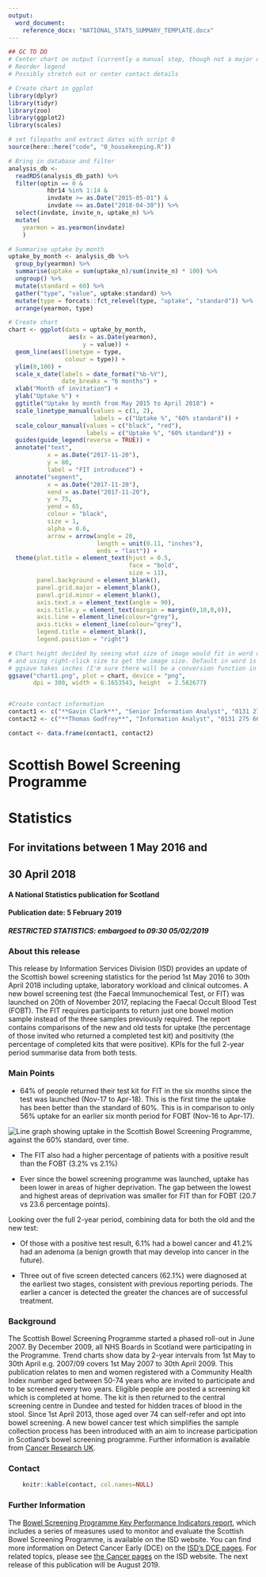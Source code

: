 ```yaml
---
output: 
  word_document:
    reference_docx: "NATIONAL_STATS_SUMMARY_TEMPLATE.docx"
---
```


```r
## GC TO DO
# Center chart on output (currently a manual step, though not a major one)
# Reorder legend
# Possibly stretch out or center contact details

# Create chart in ggplot
library(dplyr)
library(tidyr)
library(zoo)
library(ggplot2)
library(scales)

# set filepaths and extract dates with script 0
source(here::here("code", "0_housekeeping.R"))

# Bring in database and filter
analysis_db <-
  readRDS(analysis_db_path) %>%
  filter(optin == 0 &
           hbr14 %in% 1:14 &
           invdate >= as.Date("2015-05-01") & 
           invdate <= as.Date("2018-04-30")) %>%
  select(invdate, invite_n, uptake_n) %>%
  mutate(
    yearmon = as.yearmon(invdate)
    )

# Summarise uptake by month
uptake_by_month <- analysis_db %>%
  group_by(yearmon) %>%
  summarise(uptake = sum(uptake_n)/sum(invite_n) * 100) %>%
  ungroup() %>%
  mutate(standard = 60) %>%
  gather("type", "value", uptake:standard) %>%
  mutate(type = forcats::fct_relevel(type, "uptake", "standard")) %>%
  arrange(yearmon, type)

# Create chart
chart <- ggplot(data = uptake_by_month, 
                 aes(x = as.Date(yearmon), 
                     y = value)) +
  geom_line(aes(linetype = type,
                colour = type)) +
  ylim(0,100) +
  scale_x_date(labels = date_format("%b-%Y"), 
               date_breaks = "6 months") +
  xlab("Month of invitation") + 
  ylab("Uptake %") +
  ggtitle("Uptake by month from May 2015 to April 2018") +
  scale_linetype_manual(values = c(1, 2),
                        labels = c("Uptake %", "60% standard")) +
  scale_colour_manual(values = c("black", "red"),
                      labels = c("Uptake %", "60% standard")) + 
  guides(guide_legend(reverse = TRUE)) + 
  annotate("text", 
           x = as.Date("2017-11-20"), 
           y = 80, 
           label = "FIT introduced") +
  annotate("segment", 
           x = as.Date("2017-11-20"), 
           xend = as.Date("2017-11-20"), 
           y = 75, 
           yend = 65, 
           colour = "black", 
           size = 1, 
           alpha = 0.6, 
           arrow = arrow(angle = 20, 
                         length = unit(0.11, "inches"),
                         ends = "last")) +
  theme(plot.title = element_text(hjust = 0.5, 
                                  face = "bold", 
                                  size = 11),
        panel.background = element_blank(),
        panel.grid.major = element_blank(),
        panel.grid.minor = element_blank(),
        axis.text.x = element_text(angle = 90),
        axis.title.y = element_text(margin = margin(0,10,0,0)),
        axis.line = element_line(colour="grey"),
        axis.ticks = element_line(colour="grey"),
        legend.title = element_blank(),
        legend.position = "right")

# Chart height decided by seeing what size of image would fit in word document
# and using right-click size to get the image size. Default in word is cm,
# ggsave takes inches (I'm sure there will be a conversion function in R?)
ggsave("chart1.png", plot = chart, device = "png", 
       dpi = 300, width = 6.1653543, height  = 2.582677)


#Create contact information
contact1 <- c("**Gavin Clark**", "Senior Information Analyst", "0131 275 7420", "gavin.clark2@nhs.net")
contact2 <- c("**Thomas Godfrey**", "Information Analyst", "0131 275 6692", "thomas.godfrey@nhs.net")

contact <- data.frame(contact1, contact2)
```

# Scottish Bowel Screening Programme 
# Statistics
## For invitations between 1 May 2016 and 
## 30 April 2018
#### A National Statistics publication for Scotland

#### Publication date: 5 February 2019
##### RESTRICTED STATISTICS: embargoed to 09:30 05/02/2019

### About this release

This release by Information Services Division (ISD) provides an update of the Scottish bowel screening statistics for the period 1st May 2016 to 30th April 2018 including uptake, laboratory workload and clinical outcomes. A new bowel screening test (the Faecal Immunochemical Test, or FIT) was launched on 20th of November 2017, replacing the Faecal Occult Blood Test (FOBT). The FIT requires participants to return just one bowel motion sample instead of the three samples previously required. The report contains comparisons of the new and old tests for uptake (the percentage of those invited who returned a completed test kit) and positivity (the percentage of completed kits that were positive). KPIs for the full 2-year period summarise data from both tests.

### Main Points

* 64% of people returned their test kit for FIT in the six months since the test was launched (Nov-17 to Apr-18). This is the first time the uptake has been better than the standard of 60%. This is in comparison to only 56% uptake for an earlier six month period for FOBT (Nov-16 to Apr-17).

![Line graph showing uptake in the Scottish Bowel Screening Programme, against the 60% standard, over time.](chart1.png) \


* The FIT also had a higher percentage of patients with a positive result than the FOBT (3.2% vs 2.1%)

* Ever since the bowel screening programme was launched, uptake has been lower in areas of higher deprivation. The gap between the lowest and highest areas of deprivation was smaller for FIT than for FOBT (20.7 vs 23.6 percentage points).

Looking over the full 2-year period, combining  data for both the old and the new test: 

* Of those with a positive test result, 6.1% had a bowel cancer and 41.2% had an adenoma (a benign growth that may develop into cancer in the future).

* Three out of five screen detected cancers (62.1%) were diagnosed at the earliest two stages, consistent with previous reporting periods. The earlier a cancer is detected the greater the chances are of successful treatment.


### Background

The Scottish Bowel Screening Programme started a phased roll-out in June 2007. By December 2009, all NHS Boards in Scotland were participating in the Programme. Trend charts show data by 2-year intervals from 1st May to 30th April e.g. 2007/09 covers 1st May 2007 to 30th April 2009.
This publication relates to men and women registered with a Community Health Index number aged between 50-74 years who are invited to participate and to be screened every two years. Eligible people are posted a screening kit which is completed at home. The kit is then returned to the central screening centre in Dundee and tested for hidden traces of blood in the stool. Since 1st April 2013, those aged over 74 can self-refer and opt into bowel screening.
A new bowel cancer test which simplifies the sample collection process has been introduced with an aim to increase participation in Scotland’s bowel screening programme. Further information is available from [Cancer Research UK](https://www.cancerresearchuk.org/health-professional/screening/bowel-screening-evidence-and-resources/faecal-immunochemical-test-fit).


### Contact

```r
    knitr::kable(contact, col.names=NULL)
```

### Further Information

The [Bowel Screening Programme Key Performance Indicators report](http://www.isdscotland.org/Health-Topics/Cancer/Publications/2019-02-05/2019-02-05-Bowel-Screening-KPI-Report.xlsx), which includes a series of measures used to monitor and evaluate the Scottish Bowel Screening Programme, is available on the ISD website. You can find more information on Detect Cancer Early (DCE) on the [ISD's DCE pages](http://www.isdscotland.org/Health-Topics/Cancer/Detect-Cancer-Early/). For related topics, please see [the Cancer pages](http://www.isdscotland.org/Health-Topics/Cancer/) on the ISD website. The next release of this publication will be August 2019.

